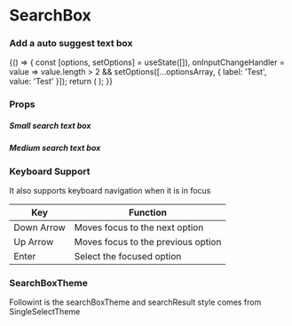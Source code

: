 
<Meta title="Core/SearchBox" component={SearchBox} />

# SearchBox

### Add a auto suggest text box

<Preview withToolbar>
    <Story name="SearchBox">
        {() => {
            const [options, setOptions] = useState([]),
                onInputChangeHandler = value => value.length > 2 && setOptions([...optionsArray, { label: 'Test', value: 'Test' }]);
            return (
                <SearchBox
                    placeholder="Search"
                    onInputChange={onInputChangeHandler}
                    onOptionSelected={action('Selected')}
                    options={options}
                    size={select('Size', size, 'M')}
                />
            );
        }}
    </Story>
</Preview>

### Props

<Props of={SearchBox} />

##### Small search text box

<Preview>
    <SearchBox size="S" />
</Preview>

##### Medium search text box

<Preview>
    <SearchBox size="M" />
</Preview>

### Keyboard Support

It also supports keyboard navigation when it is in focus

| Key        | Function                           |
| ---------- | ---------------------------------- |
| Down Arrow | Moves focus to the next option     |
| Up Arrow   | Moves focus to the previous option |
| Enter      | Select the focused option          |

### SearchBoxTheme

Followint is the searchBoxTheme and searchResult style comes from SingleSelectTheme

<Props of={ThemeInterface} />
